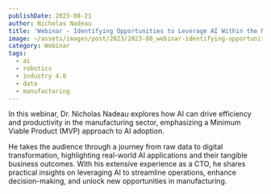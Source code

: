 ```yaml
---
publishDate: 2023-08-21
author: Nicholas Nadeau
title: 'Webinar - Identifying Opportunities to Leverage AI Within the Manufacturing Sector'
image: ~/assets/images/post/2023/2023-08_webinar-identifying-opportunities-to-leverage-ai-within-the-manufacturing-sector.jpg
category: Webinar
tags:
  - ai
  - robotics
  - industry 4.0
  - data
  - manufacturing
---
```



In this webinar, Dr. Nicholas Nadeau explores how AI can drive efficiency and productivity in the manufacturing sector, emphasizing a Minimum Viable Product (MVP) approach to AI adoption.

<YouTube id="tH1h4uJ7SuY" />

He takes the audience through a journey from raw data to digital transformation, highlighting real-world AI applications and their tangible business outcomes. With his extensive experience as a CTO, he shares practical insights on leveraging AI to streamline operations, enhance decision-making, and unlock new opportunities in manufacturing. ​​
